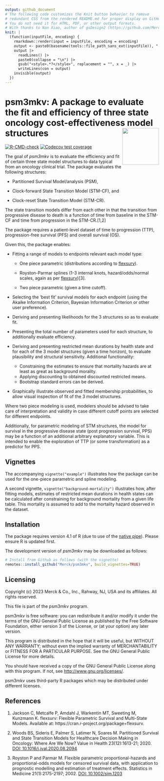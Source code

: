 ```yaml
---
output: github_document
# The following code customizes the Knit button behavior to remove
# redundant CSS from the rendered README.md for proper display on GitHub.
# You do not need it for HTML, PDF, or other output formats.
# With thanks to Nan Xiao, author of gsDesign2 (https://github.com/Merck/gsDesign2).
knit: |
  (function(inputFile, encoding) {
    rmarkdown::render(input = inputFile, encoding = encoding)
    output <- paste0(basename(tools::file_path_sans_ext(inputFile)), ".md")
    output |>
      readLines() |>
      paste0(collapse = "\n") |>
      gsub("<style>.*?</style>", replacement = "", x = _) |>
      writeLines(con = output)
    invisible(output)
  })
---
```


<!-- README.md is generated from README.Rmd. Please edit that file -->

# psm3mkv: A package to evaluate the fit and efficiency of three state oncology cost-effectiveness model structures <img src="man/figures/logo.png" align="right" width="120"/>

<!-- badges: start -->
[![R-CMD-check](https://github.com/Merck/psm3mkv/actions/workflows/R-CMD-check.yaml/badge.svg)](https://github.com/Merck/psm3mkv/actions/workflows/R-CMD-check.yaml)
[![Codecov test coverage](https://codecov.io/gh/Merck/psm3mkv/branch/main/graph/badge.svg)](https://app.codecov.io/gh/Merck/psm3mkv?branch=main)
<!-- badges: end -->

The goal of *psm3mkv* is to evaluate the efficiency and fit of certain three state model structures to data typical from an oncology clinical trial. The package evaluates the following structures:

* Partitioned Survival Model/analysis (PSM),

* Clock-forward State Transition Model (STM-CF), and

* Clock-reset State Transition Model (STM-CR).

The state transition models differ from each other in that the transition from progressive disease to death is a function of time from baseline in the STM-CF and time from progression in the STM-CR.[1,2]

The package requires a patient-level dataset of time to progression (TTP), progression-free survival (PFS) and overall survival (OS).

Given this, the package enables:

* Fitting a range of models to endpoints relevant each model type:
    + One piece parametric (distributions according to [flexsurv](https://cran.r-project.org/package=flexsurv)).
    
    + Royston-Parmar splines (1-3 internal knots, hazard/odds/normal scales, again as per [flexsurv](https://cran.r-project.org/package=flexsurv))[3].
    
    + Two piece parametric (given a time cutoff).

* Selecting the 'best fit' survival models for each endpoint (using the Akaike Information Criterion, Bayesian Information Criterion or other user preference).

* Deriving and presenting likelihoods for the 3 structures so as to evaluate fit.

* Presenting the total number of parameters used for each structure, to additionally evaluate efficiency.

* Deriving and presenting restricted mean durations by health state and for each of the 3 model structures (given a time horizon), to evaluate plausibility and structural sensitivity. Additional functionality:
    + Constraining the estimates to ensure that mortality hazards are at least as great as background morality.
    + Applying discounting to obtained discounted restricted means.
    + Bootstrap standard errors can be derived.

* Graphically illustrate observed and fitted membership probabilities, to allow visual inspection of fit of the 3 model structures.

Where two piece modeling is used, modelers should be advised to take care of interpretation and validity in case different cutoff points are selected for different endpoints.

Additionally, for parametric modeling of STM structures, the model for survival in the progressive disease state (post progression survival, PPS) may be a function of an additional arbitrary explanatory variable. This is intended to enable the exploration of TTP (or some transformation) as a predictor for PPS.

## Vignettes

The accompanying `vignette("example")` illustrates how the package can be used for the one-piece parametric and spline modeling.

A second vignette, `vignette("background-mortality")` illustrates how, after fitting models, estimates of restricted mean durations in health states can be calculated after constraining for background mortality from a given life table. This mortality is assumed to add to the mortality hazard observed in the dataset.

## Installation

The package requires version 4.1 of R (due to use of the [native pipe](https://www.r-bloggers.com/2021/05/the-new-r-pipe/)). Please ensure R is updated first.

The development version of *psm3mkv* may be downloaded as follows:

``` r
# Install from Github as follows (with the vignette)
remotes::install_github("Merck/psm3mkv", build_vignettes=TRUE)
```

## Licensing

Copyright (c) 2023 Merck & Co., Inc., Rahway, NJ, USA and its affiliates.
All rights reserved.

This file is part of the psm3mkv program.

psm3mkv is free software: you can redistribute it and/or modify it under the terms of the GNU General Public License as published by the Free Software Foundation, either version 3 of the License, or (at your option) any later version.

This program is distributed in the hope that it will be useful, but WITHOUT ANY WARRANTY; without even the implied warranty of MERCHANTABILITY or FITNESS FOR A PARTICULAR PURPOSE. See the GNU General Public License for more details.

You should have received a copy of the GNU General Public License along with this program. If not, see <http://www.gnu.org/licenses/>.

psm3mkv uses third-party R packages which may be distributed under different
licenses.

## References

1. Jackson C, Metcalfe P, Amdahl J, Warkentin MT, Sweeting M, Kunzmann K. flexsurv: Flexible Parametric Survival and Multi-State Models. Available at: https://cran.r-project.org/package=flexsurv.

2. Woods BS, Sideris E, Palmer S, Latimer N, Soares M. Partitioned Survival and State Transition Models for Healthcare Decision Making in Oncology: Where Are We Now? Value in Health 23(12):1613-21; 2020. [DOI: 10.1016/j.jval.2020.08.2094](https://doi.org/10.1016/j.jval.2020.08.2094)

3. Royston P and Parmar M. Flexible parametric proportional-hazards and proportional-odds models for censored survival data, with application to prognostic modelling and estimation of treatment effects. Statistics in Medicine 21(1):2175-2197; 2002. [DOI: 10.1002/sim.1203](https://doi.org/10.1002/sim.1203)
